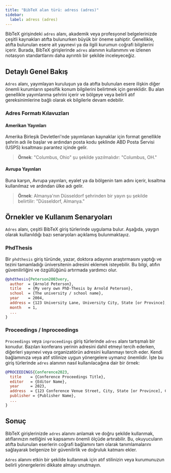 ```yaml
---
title: "BibTeX alan türü: adress (adres)"
sidebar:
  label: adress (adres)
---
```



BibTeX girişindeki `adres` alanı, akademik veya profesyonel belgelerinizde çeşitli kaynakları atıfta bulunurken büyük bir öneme sahiptir. Genellikle, atıfta bulunulan esere ait yayınevi ya da ilgili kurumun coğrafi bilgilerini içerir. Burada, BibTeX girişlerinde `adres` alanının kullanımını ve izlenen notasyon standartlarını daha ayrıntılı bir şekilde inceleyeceğiz.

<CiteDrive />

## Detaylı Genel Bakış

`Adres` alanı, yayımlayan kuruluşun ya da atıfta bulunulan esere ilişkin diğer önemli kurumların spesifik konum bilgilerini belirtmek için gereklidir. Bu alan genellikle yayımlanma şehrini içerir ve bölgeye veya belirli atıf gereksinimlerine bağlı olarak ek bilgilerle devam edebilir.

### Adres Formatı Kılavuzları

#### Amerikan Yayınları

Amerika Birleşik Devletleri'nde yayımlanan kaynaklar için format genellikle şehrin adı ile başlar ve ardından posta kodu şeklinde ABD Posta Servisi (USPS) kısaltması parantez içinde gelir.

> **Örnek**: "Columbus, Ohio" şu şekilde yazılmalıdır: "Columbus, OH."

#### Avrupa Yayınları

Buna karşın, Avrupa yayınları, eyalet ya da bölgenin tam adını içerir, kısaltma kullanılmaz ve ardından ülke adı gelir.

> **Örnek**: Almanya'nın Düsseldorf şehrinden bir yayın şu şekilde belirtilir: "Düsseldorf, Almanya."



## Örnekler ve Kullanım Senaryoları

`Adres` alanı, çeşitli BibTeX giriş türlerinde uygulama bulur. Aşağıda, yaygın olarak kullanıldığı bazı senaryoları açıklamış bulunmaktayız.

### PhdThesis

Bir `phdthesis` giriş türünde, yazar, doktora adayının araştırmasını yaptığı ve tezini tamamladığı üniversitenin adresini eklemek isteyebilir. Bu bilgi, atıfın güvenilirliğini ve özgüllüğünü artırmada yardımcı olur.

```bibtex
@phdthesis{Peterson2003very,
  author  = {Arnold Peterson},
  title   = {My very own PhD-Thesis by Arnold Peterson},
  school  = {The university / school name},
  year    = 2004,
  address = {123 University Lane, University City, State [or Province], Country},
  month   = 1,
  ...
}
```

### Proceedings / Inproceedings

`Proceedings` veya `inproceedings` giriş türlerinde `adres` alanı tartışmalı bir konudur. Bazıları konferans yerinin adresini dahil etmeyi tercih ederken, diğerleri yayınevi veya organizatörün adresini kullanmayı tercih eder. Kendi bağlamınıza veya atıf stilinize uygun yönergelere uymanız önemlidir. İşte bu giriş türlerinde `adres` alanının nasıl kullanılacağına dair bir örnek:

```bibtex
@PROCEEDINGS{Conference2023,
  title    = {Conference Proceedings Title},
  editor   = {Editor Name},
  year     = 2023,
  address  = {123 Conference Venue Street, City, State [or Province], Country},
  publisher = {Publisher Name},
  ...
}
```

## Sonuç

BibTeX girişlerinizde `adres` alanını anlamak ve doğru şekilde kullanmak, atıflarınızın netliğini ve kapsamını önemli ölçüde artırabilir. Bu, okuyucuların atıfta bulunulan eserlerin coğrafi bağlamını tam olarak tanımlamalarını sağlayarak belgenize bir güvenilirlik ve doğruluk katmanı ekler.

`Adres` alanını etkin bir şekilde kullanmak için atıf stilinizin veya kurumunuzun belirli yönergelerini dikkate almayı unutmayın.